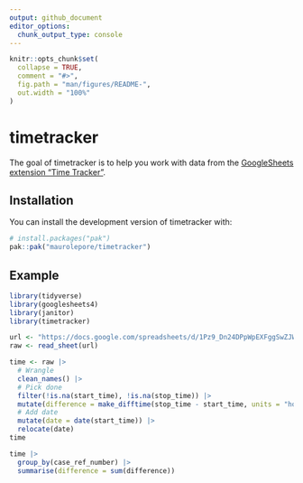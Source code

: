 ```yaml
---
output: github_document
editor_options: 
  chunk_output_type: console
---
```


<!-- README.md is generated from README.Rmd. Please edit that file -->

```r
knitr::opts_chunk$set(
  collapse = TRUE,
  comment = "#>",
  fig.path = "man/figures/README-",
  out.width = "100%"
)
```

# timetracker

<!-- badges: start -->
<!-- badges: end -->

The goal of timetracker is to help you work with data from the [GoogleSheets
extension "Time
Tracker"](https://workspace.google.com/marketplace/app/time_tracker/182790105381).

## Installation

You can install the development version of timetracker with:

```r
# install.packages("pak")
pak::pak("maurolepore/timetracker")
```

## Example

```r
library(tidyverse)
library(googlesheets4)
library(janitor)
library(timetracker)
```

```r
url <- "https://docs.google.com/spreadsheets/d/1Pz9_Dn24DPpWpEXFggSwZJWSp0DHtYbgpeS1_90KtEA/edit?usp=sharing"
raw <- read_sheet(url)
```

```r
time <- raw |> 
  # Wrangle
  clean_names() |>
  # Pick done
  filter(!is.na(start_time), !is.na(stop_time)) |> 
  mutate(difference = make_difftime(stop_time - start_time, units = "hour")) |>
  # Add date
  mutate(date = date(start_time)) |> 
  relocate(date)
time
```

```r
time |> 
  group_by(case_ref_number) |> 
  summarise(difference = sum(difference))
```
